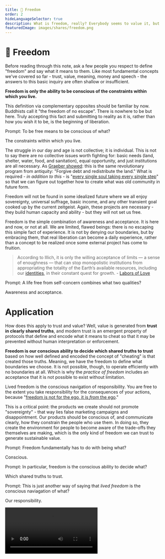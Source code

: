 ```yaml
---
title: 🦄 Freedom
order: 2
hideLanguageSelector: true
description: What is freedom, really? Everybody seems to value it, but few can describe what it actually is in practical terms. Let's change that.
featuredImage: images/shares/freedom.png
---
```


# 🦄 Freedom

Before reading through this note, ask a few people you respect to define "freedom" and say what 
it means to them. Like most fundamental concepts we've covered so far - trust, value, meaning, 
money and speech - the answers to this basic inquiry are often shallow or insufficient.

<AudioPlayer src="https://kernel-audio.s3.amazonaws.com/M3E2+-+Freedom.mp3"/>

**Freedom is only the ability to be conscious of the constraints within which you live.**

This definition via complementary opposites should be familiar by now. Buddhists call it "the 
freedom of no escape". There is nowhere to be but here. Truly accepting this fact and submitting 
to reality as it is, rather than how you wish it to be, is the beginning of liberation.

<Flash>

<Card>

Prompt: To be free means to be conscious of what?

The constraints within which you live.

</Card>

</Flash>

The struggle in our day and age is not collective; it is individual. This is not to say there are no collective issues worth fighting for: basic needs (land, shelter, water, food, and sanitation), equal opportunity, and just institutions are all necessary. As [Graeber showed](/learn/module-2/debt): this is the same revolutionary program from antiquity: "Forgive debt and redistribute the land." What is required - *in addition to this* - is "[every single soul taking every single step](/learn/module-0/conversation/#old-gifts-anew)" so that we can figure out together how to create what was old community in future form.

Freedom will not be found in some idealized future where we all enjoy sovereignty, universal 
suffrage, basic income, and any other transient goal cooked up by the current zeitgeist. Again, 
these projects are necessary - they build human capacity and ability - but they will not set us 
free.

Freedom is the simple combination of awareness and acceptance. It is here and now, or not at all. 
We are limited, flawed beings: there is no escaping this simple fact of experience. It is not 
by denying our boundaries, but by embracing them, that real liberation can become a daily 
experience, rather than a concept to be realized once some external project has come to fruition.

> According to Illich, it is only the willing acceptance of limits — a sense of enoughness — that can stop monopolistic institutions from appropriating the totality of the Earth’s available resources, including our [identities](/learn/module-4/self-enquiry), in their constant quest for growth. - [Labors of Love](https://reallifemag.com/syllabus-for-the-internet-labors-of-love/)

<Flash>

<Card>

Prompt: A life free from self-concern combines what two qualities?

Awareness and acceptance.

</Card>

</Flash>

# Application

How does this apply to trust and value? Well, value is generated from **trust in clearly shared 
truths**, and modern trust is an emergent property of protocols that define and encode what it 
means to cheat so that it may be prevented without human interpretation or enforcement. 

**Freedom is our conscious ability to decide which shared truths to trust** based on how well 
defined and encoded the concept of "cheating" is that created those truths. Meaning, we have 
the freedom to define what boundaries we choose. It is not possible, though, to operate 
efficiently with no boundaries at all. Which is why the *practice of freedom* includes an 
acceptance that it is not possible to exist without limitation. 

Lived freedom is the conscious navigation of responsibility. You are free to the extent you 
take responsibility for the consequences of your actions, because "[freedom is not for the ego,
it is _from_ the ego](https://www.youtube.com/watch?v=ZmgQW8okUeo)."

This is a critical point: the products we create should not promote "sovereignty" - 
that way lies false marketing campaigns and disappointment. Our products should be conscious of, 
and communicate clearly, how they constrain the people who use them. In doing so, they create 
the environment for people to become aware of the trade-offs they themselves are making, which 
is the <Link to="https://www.oreilly.com/openbook/freedom/ch07.html">only kind of freedom</Link> we can trust to generate sustainable value.

<Flash>

<Card>

Prompt: Freedom fundamentally has to do with being what?

Conscious.

</Card>

<Card>

Prompt: In particular, freedom is the conscious ability to decide what?

Which shared truths to trust.

</Card>

<Card>

Prompt: This is just another way of saying that _lived freedom_ is the conscious naviagation of what?

Our responsibility.

</Card>

</Flash>

<Video src="https://www.youtube-nocookie.com/embed/MgLbfaB9ytw" />

# Free Software

We have discussed two kinds of freedom: the freedom **from** egotistic ways of being which do not place [grateful reciprocity](/conversation/reciprocity) first, and the freedom **to** be aware and conscious of our own constraints. However, how are we to understand and enact this practically, as builders of a better web?

Perhaps the first step is the simple recognition that we are not alone...

Too often in the history of Western thought is freedom associated with an imaginary liberty, or the sovereignty of the individual. However, [Kernel emphasises relationships](/module-metta/relating-kernel), not only because it is a more ethical and integral approach, but also because it more closely mirrors the deepest ideas we have about _what reality is_ (a web of interactions).

We acknowledge the work done on [free software](https://raw.githubusercontent.com/kernel-community/kernel-v2/fea5f320e6b96180af524e37a3bd832f1b58fdc8/content/en/learn/module-3/freedom.mdx) (please scroll to the bottom of that page to read what used to be in this section and follow the many useful links there). However, many attempts to promote the cause of freedom in software have had about them a specific flavour of individual exceptionalism: they are cast as a battle between honorable hackers and closed, greedy corporations. We are aware of this history: both the positive aspects of the "golden rule" of sharing and the negative aspects of its failure to foster diversity, responsibility, and accountable behaviour. There is no meaningful freedom without courtesy for and care of others.

As such, we invite you to consider [the dweb principles](https://getdweb.net/principles) as an example of what integral understandings of free software in our day and age look like. As is stated in the preamble: 

> "These stand alongside other sets of principles that share or expand upon these values, in recognition that our efforts to build a more just and equitable world are **interdependent**."

<Process>

Technology for Human Agency

Distributed Benefits

Mutual Respect

Humanity 

Ecological Awareness

</Process>

We strongly encourage you to read the principles yourself in full. Here, we present only a few choice phrases which illustrate why these principles play such a prominent role in our own thinking:

> We stand for technology that enables the primacy of people as beneficiaries of the technology.

> We urge coexistence and interoperability

> We believe that multiple technical means will be more effective than a single technical solution to achieve ethical and people-centric outcomes.

> High concentration of organizational control is antithetical to the decentralized web.

> We stand for open and transparent organizational practices, motivations, and governance, in a manner that actively pursues equity, mutual trust, and respect.

> We encourage building with harm-reduction in mind, and support the adoption of mechanisms that mitigate the potential for abuse, and consideration of those ‘not at the table’

> We value systems that work towards reducing energy consumption and device resource requirements, while increasing device lifespan by allowing repair, recycling, and recovery.

We go to such lengths to emphasise interdependence and mutuality in a post about freedom because **freedom is a means**; it is not actually an end. This is a point made best by [Harold Davis III in response](/conversation/hospitality/deep-response/#freeing-civilization) to David Graeber and David Wengrow's book _The Dawn of Everything_.

Harold illustrates that our obsessive focus on freedom as an end in itself misses all the thinking done by indigenous cultures for whom freedom was a given, based on the way their societies were structured around mutual aid. Nowhere in this post have we yet asked, "What can be done with freedom?" Yet, the dweb principles are precisely that. They are not a manifesto about our rights as "free individuals"; they are a nuanced and collaborative description of the kinds of worlds we can create when interdependence, mutuality, respect and care are our guiding lights.

Ultimately, the freedom to create with others is the greatest and strangest gift this whole life imparts to each one of us.